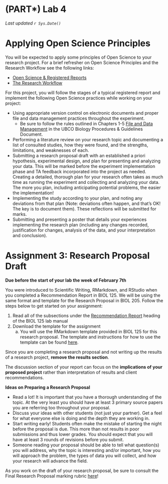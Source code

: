# (PART\*) Lab 4 {-}

*Last updated `r Sys.Date()`*

# Applying Open Science Principles {-}

You will be expected to apply some principles of Open Science to your research project. For a brief refresher on Open Science Principles and the Research Workflow see the following links:

* [Open Science & Registered Reports](https://ubco-biology.github.io/BIOL-116-Lab-Manual/open-science.htmlhttps://ubco-biology.github.io/BIOL-116-Lab-Manual/open-science.html)
* [The Research Workflow](https://ubco-biology.github.io/BIOL-116-Lab-Manual/the-research-workflow.html)

For this project, you will follow the stages of a typical registered report and implement the following Open Science practices while working on your project:

* Using appropriate version control on electronic documents and proper file and data management practices throughout the experiment. 
    * Be sure to follow the rules outlined in Chapters 1-5 [File and Data Management](https://ubco-biology.github.io/Procedures-and-Guidelines/file-and-data-management.html) in the UBCO Biology Procedures & Guidelines Document.
* Performing a literature review on your research topic and documenting a list of consulted studies, how they were found, and the strengths, limitations, and weaknesses of each.
* Submitting a research proposal draft with an established a priori hypothesis, experimental design, and plan for presenting and analyzing your data. This will be marked before the experiment implementation phase and TA feedback incorporated into the project as needed. Creating a detailed, thorough plan for your research often takes as much time as running the experiment and collecting and analyzing your data. The more you plan, including anticipating potential problems, the easier the implementation!
* Implementing the study according to your plan, and noting any deviations from that plan (Note: deviations often happen, and that's OK! The key is to document them). These reflections will be submitted for marks.
* Submitting and presenting a poster that details your experiences implementing the research plan (including any changes recorded, justification for changes, analysis of the data, and your interpretation and conclusion).

# Assignment 3: Research Proposal Draft {-}

**Due before the start of your lab the week of February 7th** 

You were introduced to Scientific Writing, RMarkdown, and RStudio when you completed a Recommendation Report in BIOL 125. We will be using the same format and template for the Research Proposal in BIOL 205. Follow the steps below to get started on your assignment:

1. Read all of the subsections under the [Recommendation Report](https://ubco-biology.github.io/BIOL-125-Lab-Manual/recommendation-report.html) heading of the BIOL 125 lab manual
2. Download the template for the assignment
    a. You will use the RMarkdown template provided in BIOL 125 for this research proposal. The template and instructions for how to use the template can be found [here](https://ubco-biology.github.io/BIOL-125-Lab-Manual/assignment-lab-5.html).

<div class = "note">
Since you are completing a research proposal and not writing up the results of a research project, **remove the results section**. 

The discussion section of your report can focus on the **implications of your proposed project** rather than interpretation of results and client recommendations.
</div>

**Ideas on Preparing a Research Proposal**

*	Read a lot!  It is important that you have a thorough understanding of the topic.  At the very least you should have at least 3 primary source papers you are referring too throughout your proposal.
*	Discuss your ideas with other students (not just your partner).  Get a feel for what everyone else is doing and the depth they are working in.
*	Start writing early!  Students often make the mistake of starting the night before the proposal is due.  This more than not results in poor submissions and thus lower grades.  You should expect that you will have at least 3 rounds of revisions before you submit.
*	Someone reading your proposal should be able to tell what question(s) you will address, why the topic is interesting and/or important, how you will approach the problem, the types of data you will collect, and how your research will advance the field.

As you work on the draft of your research proposal, be sure to consult the Final Research Proposal marking rubric [here](https://ubco-biology.github.io/BIOL-205-Lab-Manual/research-proposal-rubric.html)!